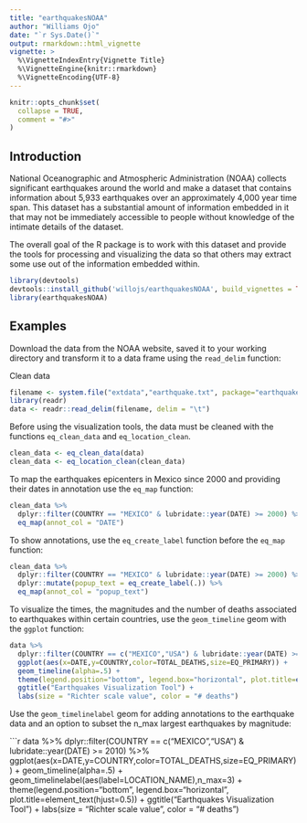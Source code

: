 ```yaml
---
title: "earthquakesNOAA"
author: "Williams Ojo"
date: "`r Sys.Date()`"
output: rmarkdown::html_vignette
vignette: >
  %\VignetteIndexEntry{Vignette Title}
  %\VignetteEngine{knitr::rmarkdown}
  %\VignetteEncoding{UTF-8}
---
```


```r
knitr::opts_chunk$set(
  collapse = TRUE,
  comment = "#>"
)
```


## Introduction

National Oceanographic and Atmospheric Administration (NOAA) collects significant earthquakes around the world and make a dataset that contains information about 5,933 earthquakes over an approximately 4,000 year time span. This dataset has a substantial amount of information embedded in it that may not be immediately accessible to people without knowledge of the intimate details of the dataset.

The overall goal of the R package is to work with this dataset and provide the tools for processing and visualizing the data so that others may extract some use out of the information embedded within.

```r
library(devtools)
devtools::install_github('willojs/earthquakesNOAA', build_vignettes = TRUE)
library(earthquakesNOAA)
```

## Examples

Download the data from the NOAA website, saved it to your working directory and transform it to a data frame using the `read_delim` function:
  
Clean data
```r
filename <- system.file("extdata","earthquake.txt", package="earthquakesNOAA")
library(readr)
data <- readr::read_delim(filename, delim = "\t")
```

Before using the visualization tools, the data must be cleaned with the functions `eq_clean_data` and `eq_location_clean`.

```r
clean_data <- eq_clean_data(data)
clean_data <- eq_location_clean(clean_data)
```

To map the earthquakes epicenters in Mexico since 2000 and providing their dates in annotation use the `eq_map` function:

```r
clean_data %>%
  dplyr::filter(COUNTRY == "MEXICO" & lubridate::year(DATE) >= 2000) %>%
  eq_map(annot_col = "DATE")
```

To show annotations, use the `eq_create_label` function before the `eq_map` function:

```r
clean_data %>%
  dplyr::filter(COUNTRY == "MEXICO" & lubridate::year(DATE) >= 2000) %>%
  dplyr::mutate(popup_text = eq_create_label(.)) %>%
  eq_map(annot_col = "popup_text")
```

To visualize the times, the magnitudes and the number of deaths associated to earthquakes within certain countries, use the `geom_timeline` geom with the `ggplot` function:

```r
data %>%
  dplyr::filter(COUNTRY == c("MEXICO","USA") & lubridate::year(DATE) >= 2010) %>%
  ggplot(aes(x=DATE,y=COUNTRY,color=TOTAL_DEATHS,size=EQ_PRIMARY)) +
  geom_timeline(alpha=.5) +
  theme(legend.position="bottom", legend.box="horizontal", plot.title=element_text(hjust=0.5)) +
  ggtitle("Earthquakes Visualization Tool") +
  labs(size = "Richter scale value", color = "# deaths")
```

Use the `geom_timelinelabel` geom for adding annotations to the earthquake data and an option to subset the n_max largest earthquakes by magnitude:

```r
data %>%
  dplyr::filter(COUNTRY == c("MEXICO","USA") & lubridate::year(DATE) >= 2010) %>%
  ggplot(aes(x=DATE,y=COUNTRY,color=TOTAL_DEATHS,size=EQ_PRIMARY)) +
  geom_timeline(alpha=.5) +
  geom_timelinelabel(aes(label=LOCATION_NAME),n_max=3) +
  theme(legend.position="bottom", legend.box="horizontal", plot.title=element_text(hjust=0.5)) +
  ggtitle("Earthquakes Visualization Tool") +
  labs(size = "Richter scale value", color = "# deaths")
